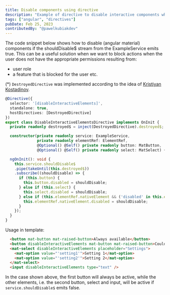 ```yaml
---
title: Disable components using directive
description: "Example of directive to disable interactive components when a certain condition is met."
tags: ["angular", "directives"]
pubDate: Feb 25, 2023
contributedBy: "@pawelkubiakdev"
---
```


The code snippet below shows how to disable (angular material) components if the shouldDisable$ stream from the ExampleService emits true.
This can be a useful solution when we want to block actions when the user does not have the appropriate permissions resulting from:
- user role
- a feature that is blocked for the user etc.

(*) `DestroyedDirective` was implemented according to the idea of [Kristiyan Kostadinov](https://twitter.com/_crisbeto/status/1582475442715385858).


```typescript
@Directive({
  selector: '[disableInteractiveElements]',
  standalone: true,
  hostDirectives: [DestroyedDirective]
})
export class DisableInteractiveElementsDirective implements OnInit {
  private readonly destroyed$ = inject(DestroyedDirective).destroyed$;

  constructor(private readonly service: ExampleService,
              private readonly elementRef: ElementRef,
              @Optional() @Self() private readonly button: MatButton,
              @Optional() @Self() private readonly select: MatSelect) {}

  ngOnInit(): void {
    this.service.shouldDisable$
    .pipe(takeUntil(this.destroyed$))
    .subscribe((shouldDisable) => {
      if (this.button) {
        this.button.disabled = shouldDisable;
      } else if (this.select) {
        this.select.disabled = shouldDisable;
      } else if (this.elementRef.nativeElement && ('disabled' in this.elementRef.nativeElement)) {
        this.elementRef.nativeElement.disabled = shouldDisable;
      }
    });
  }
}
```

Usage in template:

```html
  <button mat-button mat-raised-button>Always available</button>
  <button disableInteractiveElements mat-button mat-raised-button>Could be disabled</button>
  <mat-select disableInteractiveElements placeholder="Settings">
    <mat-option value="'setting1'">Setting 1</mat-option>
    <mat-option value="'setting2'">Setting 2</mat-option>
  </mat-select>
  <input disableInteractiveElements type="text" />
```

In the case shown above, the first button will always be active, while the other elements, i.e. the second button, select and input, will be active if `service.shouldDisable$` emits false.
